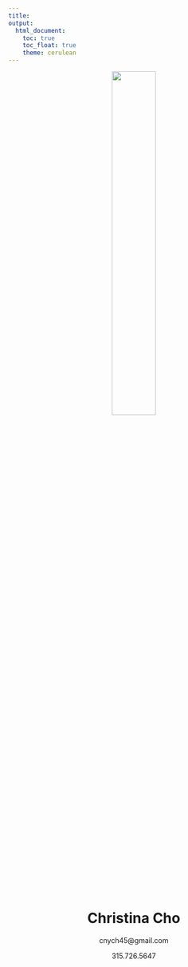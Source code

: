 ```yaml
---
title: 
output: 
  html_document:
    toc: true
    toc_float: true
    theme: cerulean
---
```


<center>

<img src = "images/Picture1.JPG" style = "width: 42%">

# Christina Cho

cnych45@gmail.com

315.726.5647
</center>





